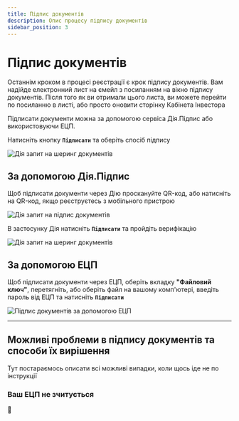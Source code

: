 ```yaml
---
title: Підпис документів
description: Опис процесу підпису документів
sidebar_position: 3
---
```



# Підпис документів

Останнім кроком в процесі реєстрації є крок підпису документів. Вам надійде електронний лист на ємейл з посиланням на вікно підпису документів. Після того як ви отримали цього листа, ви можете перейти по посиланню в листі, або просто оновити сторінку Кабінета Інвестора

Підписати документи можна за допомогою сервіса Дія.Підпис або використовуючи ЕЦП.

Натисніть кнопку **`Підписати`** та оберіть спосіб підпису

<div className="img-thumb">
  <img
    src={signDocs}
    alt="Дія запит на шеринг документів"
    className="img-preview"
  />
</div>

## За допомогою Дія.Підпис

Щоб підписати документи через Дію проскануйте QR-код, або натисніть на QR-код, якщо реєструєтесь з мобільного пристрою

<div className="img-thumb">
  <img
    src={signDocsDiia}
    alt="Дія запит на підпис документів"
    className="img-preview"
  />
</div>

В застосунку Дія натисніть **`Підписати`** та пройдіть верифікацію

<div className="img-thumb">
  <img
    src={diiaPidpys}
    alt="Дія запит на шеринг документів"
    className="img-preview"
  />
</div>

## За допомогою ЕЦП

Щоб підписати документи через ЕЦП, оберіть вкладку **"Файловий ключ"**, перетягніть, або оберіть файл на вашому комп'ютері, введіть пароль від ЕЦП та натисніть **`Підписати`**

<div className="img-thumb">
  <img
    src={signDocsEds}
    alt="Підпис документів за допомогою ЕЦП"
    className="img-preview"
  />
</div>

---

## Можливі проблеми в підпису документів та способи їх вирішення

Тут постараємось описати всі можливі випадки, коли щось іде не по інструкції

### Ваш ЕЦП не зчитується

🤔

